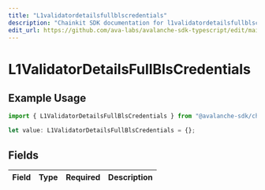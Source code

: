 ```yaml
---
title: "L1validatordetailsfullblscredentials"
description: "Chainkit SDK documentation for l1validatordetailsfullblscredentials"
edit_url: https://github.com/ava-labs/avalanche-sdk-typescript/edit/main/chainkit/docs/models/components/l1validatordetailsfullblscredentials.md
---
```


# L1ValidatorDetailsFullBlsCredentials

## Example Usage

```typescript
import { L1ValidatorDetailsFullBlsCredentials } from "@avalanche-sdk/chainkit/models/components";

let value: L1ValidatorDetailsFullBlsCredentials = {};
```

## Fields

| Field       | Type        | Required    | Description |
| ----------- | ----------- | ----------- | ----------- |
